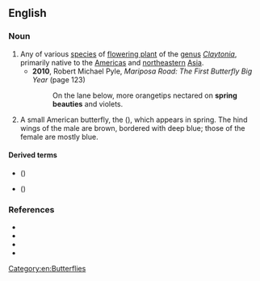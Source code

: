 ==English==
{{rfi|en}}
===Noun===
{{en-noun|spring beauties}}

# Any of various [[species]] of [[flowering plant]] of the [[genus]] ''[[Claytonia]]'', primarily native to the [[Americas]] and [[northeastern]] [[Asia]].
#* '''2010''', Robert Michael Pyle, ''Mariposa Road: The First Butterfly Big Year'' (page 123)
#*: On the lane below, more orangetips nectared on '''spring beauties''' and violets.
# {{lb|en|obsolete}} A small American butterfly, the {{vern|early hairstreak}} ({{taxlink|Erora laeta|species|ver=180618}}), which appears in spring. The hind wings of the male are brown, bordered with deep blue; those of the female are mostly blue.

====Derived terms====
* {{vern|Carolina spring beauty}} ({{taxlink|Claytonia caroliniana|species|ver=180618}})
* {{vern|Virginia spring beauty}} ({{taxlink|Claytonia virginica|species|ver=180618}})

===References===
* {{pedia}}
* {{specieslite|i=1|Claytonia}}
* {{comcatlite|i=1|Claytonia}}
* {{R:USDA Plants|CLAYT}}

[[Category:en:Butterflies]]